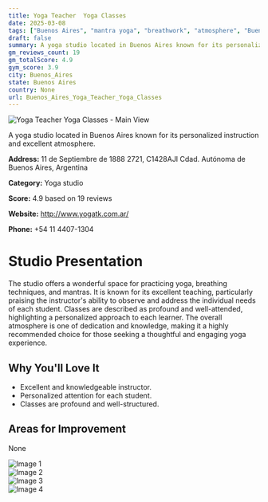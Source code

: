```yaml
---
title: Yoga Teacher  Yoga Classes
date: 2025-03-08
tags: ["Buenos Aires", "mantra yoga", "breathwork", "atmosphere", "Buenos Aires"]  
draft: false
summary: A yoga studio located in Buenos Aires known for its personalized instruction and excellent atmosphere.
gm_reviews_count: 19
gm_totalScore: 4.9
gym_score: 3.9
city: Buenos_Aires
state: Buenos Aires
country: None
url: Buenos_Aires_Yoga_Teacher_Yoga_Classes
---
```


<div className="aspect-[16/9] relative my-8">
  <img 
    src="https://lh5.googleusercontent.com/p/AF1QipNHQ7LK0_Z5GqeVN2mPMIp61LXMCLyTzzotrm7W=w1920-h1080-k-no"
    alt="Yoga Teacher  Yoga Classes - Main View"
    className="object-cover absolute inset-0 w-full h-full rounded-lg"
  />
</div>

A yoga studio located in Buenos Aires known for its personalized instruction and excellent atmosphere.

**Address:** 11 de Septiembre de 1888 2721, C1428AJI Cdad. Autónoma de Buenos Aires, Argentina

**Category:** Yoga studio

**Score:** 4.9 based on 19 reviews

**Website:** http://www.yogatk.com.ar/

**Phone:** +54 11 4407-1304

# Studio Presentation

The studio offers a wonderful space for practicing yoga, breathing techniques, and mantras. It is known for its excellent teaching, particularly praising the instructor's ability to observe and address the individual needs of each student. Classes are described as profound and well-attended, highlighting a personalized approach to each learner.
The overall atmosphere is one of dedication and knowledge, making it a highly recommended choice for those seeking a thoughtful and engaging yoga experience.

## Why You'll Love It

- Excellent and knowledgeable instructor.
- Personalized attention for each student.
- Classes are profound and well-structured.

## Areas for Improvement

None

<div className="grid grid-cols-1 xl:grid-cols-2 gap-4 my-8">
<div className="aspect-[4/3] relative"><img src="https://lh5.googleusercontent.com/p/AF1QipN_9fhcTPM1k0-EO1Q4GLmODPbOIkBiqArkYayb=w1920-h1080-k-no" alt="Image 1" className="object-cover absolute inset-0 w-full h-full rounded-lg" /></div>
<div className="aspect-[4/3] relative"><img src="https://lh5.googleusercontent.com/p/AF1QipP30oxlQQksRGEyjqq5_0Fqt3v_4XWukyrA9NXP=w1920-h1080-k-no" alt="Image 2" className="object-cover absolute inset-0 w-full h-full rounded-lg" /></div>
<div className="aspect-[4/3] relative"><img src="https://lh5.googleusercontent.com/p/AF1QipPfy2EZy5oBuDCN1NxNvsvPK834D5tr9wqK1H9c=w1920-h1080-k-no" alt="Image 3" className="object-cover absolute inset-0 w-full h-full rounded-lg" /></div>
<div className="aspect-[4/3] relative"><img src="https://lh5.googleusercontent.com/p/AF1QipOOHy4MVK2HZn2aGOqkmoMvTH8VYvKxbn3Ygdit=w1920-h1080-k-no" alt="Image 4" className="object-cover absolute inset-0 w-full h-full rounded-lg" /></div>
</div>